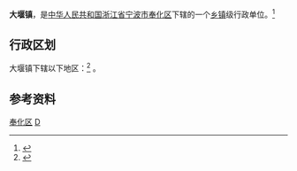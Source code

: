 {{中国乡级行政区|33/02/13/107/000}}
'''大堰镇'''，是[[中华人民共和国|中华人民共和国]][[浙江省|浙江省]][[宁波市|宁波市]][[奉化区|奉化区]]下辖的一个[[乡镇|乡镇]]级行政单位。<ref>{{PRC admin/ref sgc|{{PRC admin/parent|{{{1|}}}}}}}</ref>

== 行政区划 ==
大堰镇下辖以下地区：<ref>{{PRC admin/ref sgc|{{{1|}}}}}</ref>
{{PRC admin/children|33/02/13/107/000}}。

== 参考资料 ==
{{reflist}}

{{奉化区行政区划}}
{{Ningbo-stub}}

[[Category:宁波市乡镇|奉化区]]
[[Category:奉化区行政区划|D]]